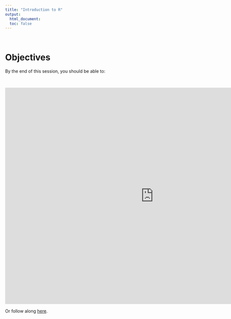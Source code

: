 ```yaml
---
title: "Introduction to R"
output:
  html_document:
  toc: false
---
```

  
<br>
  
# Objectives
  
By the end of this session, you should be able to:
  


<br>
  
<iframe width="960" height="700" src="https://github.com/ericpgreen/pmd/monrovia2018_deck.html" style="border: none;"></iframe>
  
Or follow along [here](monrovia2018_deck.html). 